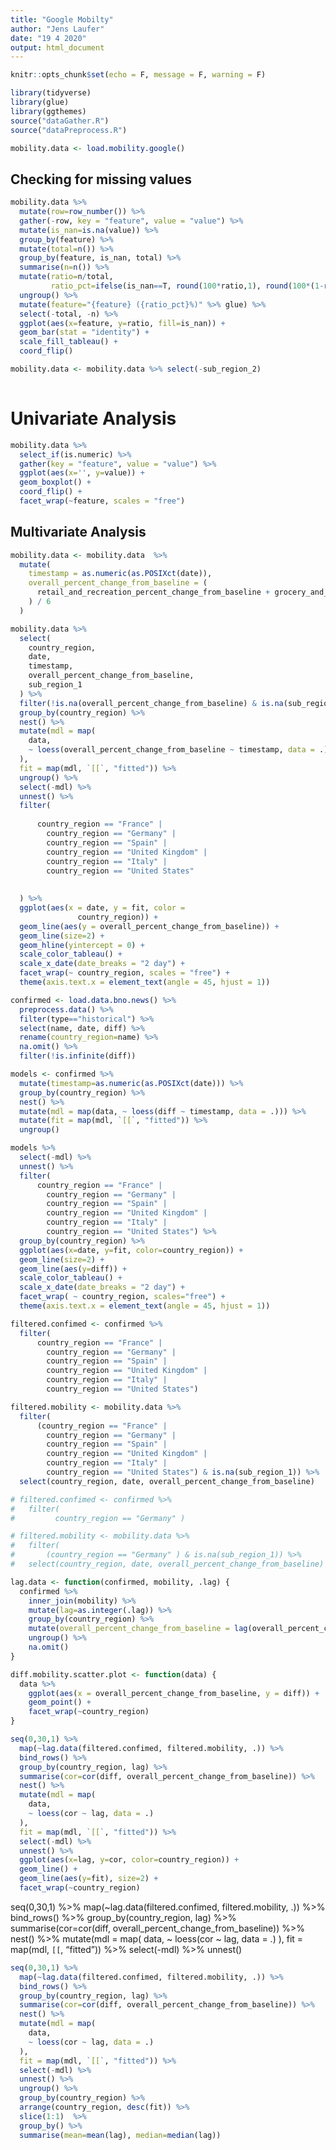 ```yaml
---
title: "Google Mobilty"
author: "Jens Laufer"
date: "19 4 2020"
output: html_document
---
```


```r
knitr::opts_chunk$set(echo = F, message = F, warning = F)
```

```r
library(tidyverse)
library(glue)
library(ggthemes)
source("dataGather.R")
source("dataPreprocess.R")
```

```r
mobility.data <- load.mobility.google() 
```




## Checking for missing values 



```r

mobility.data %>% 
  mutate(row=row_number()) %>% 
  gather(-row, key = "feature", value = "value") %>% 
  mutate(is_nan=is.na(value)) %>% 
  group_by(feature) %>% 
  mutate(total=n()) %>% 
  group_by(feature, is_nan, total) %>% 
  summarise(n=n()) %>%
  mutate(ratio=n/total, 
         ratio_pct=ifelse(is_nan==T, round(100*ratio,1), round(100*(1-ratio),1))) %>% 
  ungroup() %>%
  mutate(feature="{feature} ({ratio_pct}%)" %>% glue) %>% 
  select(-total, -n) %>% 
  ggplot(aes(x=feature, y=ratio, fill=is_nan)) +
  geom_bar(stat = "identity") +
  scale_fill_tableau() +
  coord_flip()

mobility.data <- mobility.data %>% select(-sub_region_2)
  
```



# Univariate Analysis



```r
mobility.data %>% 
  select_if(is.numeric) %>% 
  gather(key = "feature", value = "value") %>% 
  ggplot(aes(x='', y=value)) +
  geom_boxplot() +
  coord_flip() +
  facet_wrap(~feature, scales = "free") 
```



## Multivariate Analysis

```r
mobility.data <- mobility.data  %>%
  mutate(
    timestamp = as.numeric(as.POSIXct(date)),
    overall_percent_change_from_baseline = (
      retail_and_recreation_percent_change_from_baseline + grocery_and_pharmacy_percent_change_from_baseline + parks_percent_change_from_baseline + transit_stations_percent_change_from_baseline + workplaces_percent_change_from_baseline + residential_percent_change_from_baseline
    ) / 6
  ) 
```




```r
mobility.data %>%
  select(
    country_region,
    date,
    timestamp,
    overall_percent_change_from_baseline,
    sub_region_1
  ) %>%
  filter(!is.na(overall_percent_change_from_baseline) & is.na(sub_region_1)) %>%
  group_by(country_region) %>%
  nest() %>%
  mutate(mdl = map(
    data,
    ~ loess(overall_percent_change_from_baseline ~ timestamp, data = .)
  ),
  fit = map(mdl, `[[`, "fitted")) %>%
  ungroup() %>%
  select(-mdl) %>%
  unnest() %>%
  filter(
    
      country_region == "France" |
        country_region == "Germany" |
        country_region == "Spain" |
        country_region == "United Kingdom" |
        country_region == "Italy" |
        country_region == "United States"
    
    
  ) %>%
  ggplot(aes(x = date, y = fit, color =
               country_region)) +
  geom_line(aes(y = overall_percent_change_from_baseline)) +
  geom_line(size=2) +
  geom_hline(yintercept = 0) +
  scale_color_tableau() +
  scale_x_date(date_breaks = "2 day") +
  facet_wrap(~ country_region, scales = "free") +
  theme(axis.text.x = element_text(angle = 45, hjust = 1))

```



```r
confirmed <- load.data.bno.news() %>% 
  preprocess.data() %>% 
  filter(type=="historical") %>% 
  select(name, date, diff) %>% 
  rename(country_region=name) %>% 
  na.omit() %>% 
  filter(!is.infinite(diff))
```






```r
models <- confirmed %>%
  mutate(timestamp=as.numeric(as.POSIXct(date))) %>% 
  group_by(country_region) %>%
  nest() %>%
  mutate(mdl = map(data, ~ loess(diff ~ timestamp, data = .))) %>%
  mutate(fit = map(mdl, `[[`, "fitted")) %>% 
  ungroup()
```






```r
models %>% 
  select(-mdl) %>% 
  unnest() %>% 
  filter(
      country_region == "France" |
        country_region == "Germany" |
        country_region == "Spain" |
        country_region == "United Kingdom" |
        country_region == "Italy" |
        country_region == "United States") %>% 
  group_by(country_region) %>% 
  ggplot(aes(x=date, y=fit, color=country_region)) +
  geom_line(size=2) + 
  geom_line(aes(y=diff)) +
  scale_color_tableau() +
  scale_x_date(date_breaks = "2 day") +
  facet_wrap( ~ country_region, scales="free") +
  theme(axis.text.x = element_text(angle = 45, hjust = 1))
```



```r
filtered.confimed <- confirmed %>% 
  filter(
      country_region == "France" |
        country_region == "Germany" |
        country_region == "Spain" |
        country_region == "United Kingdom" |
        country_region == "Italy" |
        country_region == "United States") 
```

```r
filtered.mobility <- mobility.data %>% 
  filter(
      (country_region == "France" |
        country_region == "Germany" |
        country_region == "Spain" |
        country_region == "United Kingdom" |
        country_region == "Italy" |
        country_region == "United States") & is.na(sub_region_1)) %>% 
  select(country_region, date, overall_percent_change_from_baseline) 
```

```r
# filtered.confimed <- confirmed %>% 
#   filter(
#         country_region == "Germany" ) 
```

```r
# filtered.mobility <- mobility.data %>% 
#   filter(
#       (country_region == "Germany" ) & is.na(sub_region_1)) %>% 
#   select(country_region, date, overall_percent_change_from_baseline) 
```


```r
lag.data <- function(confirmed, mobility, .lag) {
  confirmed %>%
    inner_join(mobility) %>%
    mutate(lag=as.integer(.lag)) %>% 
    group_by(country_region) %>%
    mutate(overall_percent_change_from_baseline = lag(overall_percent_change_from_baseline, .lag)) %>%
    ungroup() %>%
    na.omit()
}

```


```r
diff.mobility.scatter.plot <- function(data) {
  data %>%
    ggplot(aes(x = overall_percent_change_from_baseline, y = diff)) +
    geom_point() +
    facet_wrap(~country_region)
}
```





```r
seq(0,30,1) %>% 
  map(~lag.data(filtered.confimed, filtered.mobility, .)) %>% 
  bind_rows() %>% 
  group_by(country_region, lag) %>% 
  summarise(cor=cor(diff, overall_percent_change_from_baseline)) %>% 
  nest() %>%
  mutate(mdl = map(
    data,
    ~ loess(cor ~ lag, data = .)
  ),
  fit = map(mdl, `[[`, "fitted")) %>%
  select(-mdl) %>% 
  unnest() %>% 
  ggplot(aes(x=lag, y=cor, color=country_region)) +
  geom_line() +
  geom_line(aes(y=fit), size=2) +
  facet_wrap(~country_region)
```

seq(0,30,1) %>% 
  map(~lag.data(filtered.confimed, filtered.mobility, .)) %>% 
  bind_rows() %>% 
  group_by(country_region, lag) %>% 
  summarise(cor=cor(diff, overall_percent_change_from_baseline)) %>% 
  nest() %>%
  mutate(mdl = map(
    data,
    ~ loess(cor ~ lag, data = .)
  ),
  fit = map(mdl, `[[`, "fitted")) %>%
  select(-mdl) %>% 
  unnest()
```r
seq(0,30,1) %>% 
  map(~lag.data(filtered.confimed, filtered.mobility, .)) %>% 
  bind_rows() %>% 
  group_by(country_region, lag) %>% 
  summarise(cor=cor(diff, overall_percent_change_from_baseline)) %>% 
  nest() %>%
  mutate(mdl = map(
    data,
    ~ loess(cor ~ lag, data = .)
  ),
  fit = map(mdl, `[[`, "fitted")) %>%
  select(-mdl) %>% 
  unnest() %>%  
  ungroup() %>% 
  group_by(country_region) %>% 
  arrange(country_region, desc(fit)) %>% 
  slice(1:1)  %>% 
  group_by() %>% 
  summarise(mean=mean(lag), median=median(lag))
```

